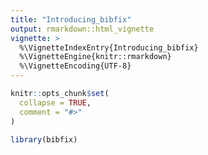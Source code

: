 ```yaml
---
title: "Introducing_bibfix"
output: rmarkdown::html_vignette
vignette: >
  %\VignetteIndexEntry{Introducing_bibfix}
  %\VignetteEngine{knitr::rmarkdown}
  %\VignetteEncoding{UTF-8}
---
```


```r
knitr::opts_chunk$set(
  collapse = TRUE,
  comment = "#>"
)
```

```r
library(bibfix)
```
